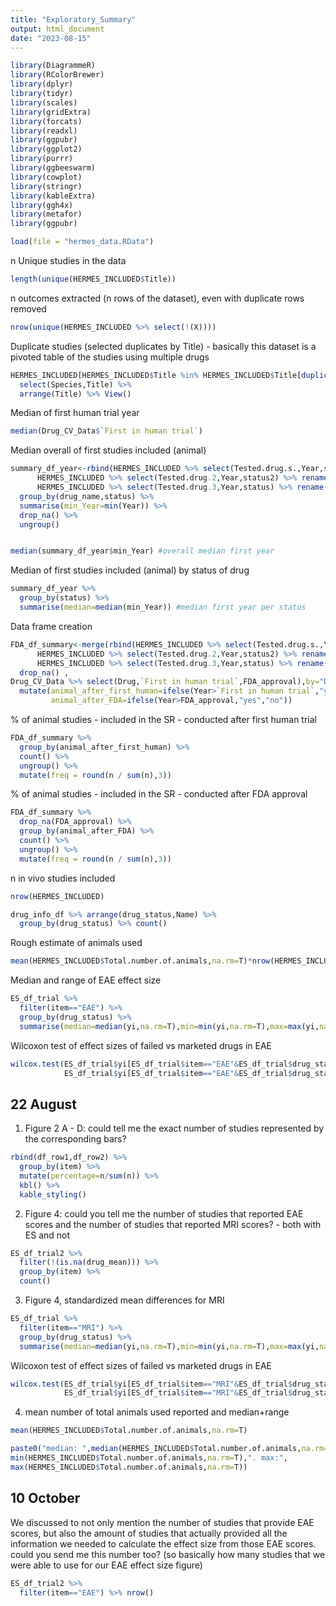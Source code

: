 ```yaml
---
title: "Exploratory_Summary"
output: html_document
date: "2023-08-15"
---
```


```r
library(DiagrammeR)
library(RColorBrewer)
library(dplyr)
library(tidyr)
library(scales)
library(gridExtra)
library(forcats)
library(readxl)
library(ggpubr)
library(ggplot2)
library(purrr)
library(ggbeeswarm)
library(cowplot)
library(stringr)
library(kableExtra)
library(ggh4x)
library(metafor)
library(ggpubr)

load(file = "hermes_data.RData")
```


n Unique studies in the data
```r
length(unique(HERMES_INCLUDED$Title))
```

n outcomes extracted (n rows of the dataset), even with duplicate rows removed
```r
nrow(unique(HERMES_INCLUDED %>% select(!(X))))
```

Duplicate studies (selected duplicates by Title) - basically this dataset is a pivoted table of the studies using multiple drugs
```r
HERMES_INCLUDED[HERMES_INCLUDED$Title %in% HERMES_INCLUDED$Title[duplicated(HERMES_INCLUDED$Title)],] %>% 
  select(Species,Title) %>% 
  arrange(Title) %>% View()
```


Median of first human trial year
```r
median(Drug_CV_Data$`First in human trial`)
```

Median overall of first studies included (animal)
```r
summary_df_year<-rbind(HERMES_INCLUDED %>% select(Tested.drug.s.,Year,status) %>% rename(drug_name=1,status=3),
      HERMES_INCLUDED %>% select(Tested.drug.2,Year,status2) %>% rename(drug_name=1,status=3),
      HERMES_INCLUDED %>% select(Tested.drug.3,Year,status) %>% rename(drug_name=1,status=3)) %>% 
  group_by(drug_name,status) %>% 
  summarise(min_Year=min(Year)) %>% 
  drop_na() %>% 
  ungroup()


median(summary_df_year$min_Year) #overall median first year
```


Median of first studies included (animal) by status of drug
```r
summary_df_year %>% 
  group_by(status) %>% 
  summarise(median=median(min_Year)) #median first year per status
```

Data frame creation
```r
FDA_df_summary<-merge(rbind(HERMES_INCLUDED %>% select(Tested.drug.s.,Year,status) %>% rename(Drug=1,status=3),
      HERMES_INCLUDED %>% select(Tested.drug.2,Year,status2) %>% rename(Drug=1,status=3),
      HERMES_INCLUDED %>% select(Tested.drug.3,Year,status) %>% rename(Drug=1,status=3)) %>% 
  drop_na() ,
Drug_CV_Data %>% select(Drug,`First in human trial`,FDA_approval),by="Drug") %>% 
  mutate(animal_after_first_human=ifelse(Year>`First in human trial`,"yes","no"),
         animal_after_FDA=ifelse(Year>FDA_approval,"yes","no"))
```

% of animal studies - included in the SR - conducted after first human trial
```r
FDA_df_summary %>% 
  group_by(animal_after_first_human) %>% 
  count() %>% 
  ungroup() %>% 
  mutate(freq = round(n / sum(n),3))
```

% of animal studies - included in the SR - conducted after FDA approval
```r
FDA_df_summary %>% 
  drop_na(FDA_approval) %>% 
  group_by(animal_after_FDA) %>% 
  count() %>% 
  ungroup() %>% 
  mutate(freq = round(n / sum(n),3)) 
```

n in vivo studies included
```r
nrow(HERMES_INCLUDED)
```

```r
drug_info_df %>% arrange(drug_status,Name) %>% 
  group_by(drug_status) %>% count()
```

Rough estimate of animals used
```r
mean(HERMES_INCLUDED$Total.number.of.animals,na.rm=T)*nrow(HERMES_INCLUDED)
```

Median and range of EAE effect size
```r
ES_df_trial %>% 
  filter(item=="EAE") %>% 
  group_by(drug_status) %>% 
  summarise(median=median(yi,na.rm=T),min=min(yi,na.rm=T),max=max(yi,na.rm=T))
```

Wilcoxon test of effect sizes of failed vs marketed drugs in EAE
```r
wilcox.test(ES_df_trial$yi[ES_df_trial$item=="EAE"&ES_df_trial$drug_status=="2Failed"], 
            ES_df_trial$yi[ES_df_trial$item=="EAE"&ES_df_trial$drug_status=="1Marketed"])
```

## 22 August

1) Figure 2 A - D: could tell me the exact number of studies represented by the corresponding bars?
```r
rbind(df_row1,df_row2) %>% 
  group_by(item) %>% 
  mutate(percentage=n/sum(n)) %>% 
  kbl() %>%
  kable_styling()
```

2) Figure 4: could you tell me the number of studies that reported EAE scores and the number of studies that reported MRI scores? - both with ES and not 

```r
ES_df_trial2 %>% 
  filter(!(is.na(drug_mean))) %>% 
  group_by(item) %>% 
  count()
```


3) Figure 4, standardized mean differences for MRI
```r
ES_df_trial %>% 
  filter(item=="MRI") %>% 
  group_by(drug_status) %>% 
  summarise(median=median(yi,na.rm=T),min=min(yi,na.rm=T),max=max(yi,na.rm=T))
```

Wilcoxon test of effect sizes of failed vs marketed drugs in EAE
```r
wilcox.test(ES_df_trial$yi[ES_df_trial$item=="MRI"&ES_df_trial$drug_status=="2Failed"], 
            ES_df_trial$yi[ES_df_trial$item=="MRI"&ES_df_trial$drug_status=="1Marketed"])
```

4) mean number of total animals used reported and median+range
```r
mean(HERMES_INCLUDED$Total.number.of.animals,na.rm=T)
```


```r
paste0("median: ",median(HERMES_INCLUDED$Total.number.of.animals,na.rm=T),". min: ",
min(HERMES_INCLUDED$Total.number.of.animals,na.rm=T),". max:",
max(HERMES_INCLUDED$Total.number.of.animals,na.rm=T))
```


## 10 October

We discussed to not only mention the number of studies that provide EAE scores, but also the amount of studies that actually provided all the information we needed to calculate the effect size from those EAE scores. could you send me this number too? (so basically how many studies that we were able to use for our EAE effect size figure)
```r
ES_df_trial2 %>% 
  filter(item=="EAE") %>% nrow()
```













